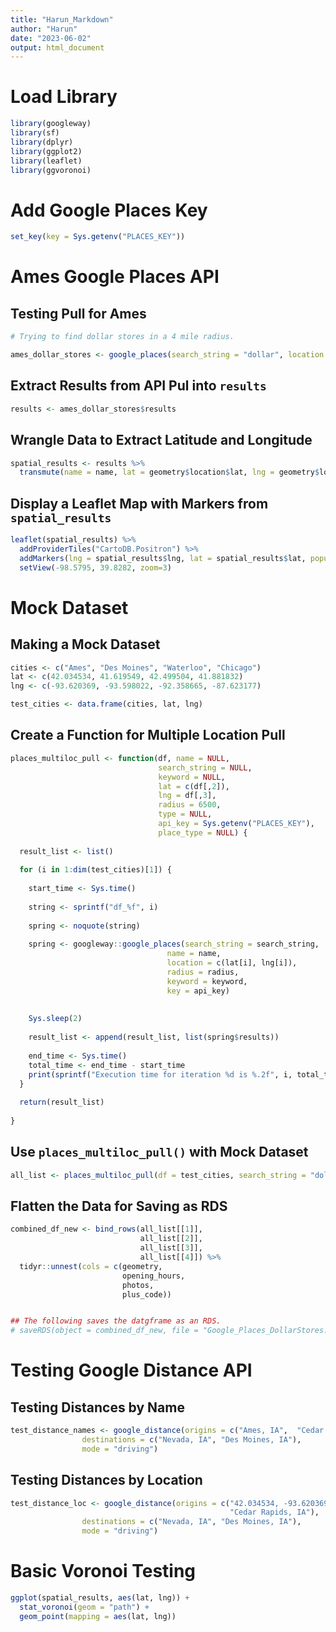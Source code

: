 ```yaml
---
title: "Harun_Markdown"
author: "Harun"
date: "2023-06-02"
output: html_document
---
```


# Load Library

```r
library(googleway)
library(sf)
library(dplyr)
library(ggplot2)
library(leaflet)
library(ggvoronoi)
```

# Add Google Places Key

```r
set_key(key = Sys.getenv("PLACES_KEY"))
```

# Ames Google Places API

## Testing Pull for Ames

```r
# Trying to find dollar stores in a 4 mile radius.

ames_dollar_stores <- google_places(search_string = "dollar", location = c(42.034534, -93.620369), radius = 6500, keyword = "store")
```

## Extract Results from API Pul into `results`

```r
results <- ames_dollar_stores$results
```

## Wrangle Data to Extract Latitude and Longitude

```r
spatial_results <- results %>% 
  transmute(name = name, lat = geometry$location$lat, lng = geometry$location$lng)
```

## Display a Leaflet Map with Markers from `spatial_results`

```r
leaflet(spatial_results) %>%
  addProviderTiles("CartoDB.Positron") %>%
  addMarkers(lng = spatial_results$lng, lat = spatial_results$lat, popup = spatial_results$name) %>%
  setView(-98.5795, 39.8282, zoom=3)
```

# Mock Dataset

## Making a Mock Dataset

```r
cities <- c("Ames", "Des Moines", "Waterloo", "Chicago")
lat <- c(42.034534, 41.619549, 42.499504, 41.881832)
lng <- c(-93.620369, -93.598022, -92.358665, -87.623177)

test_cities <- data.frame(cities, lat, lng)
```

## Create a Function for Multiple Location Pull

```r
places_multiloc_pull <- function(df, name = NULL, 
                                 search_string = NULL, 
                                 keyword = NULL, 
                                 lat = c(df[,2]),
                                 lng = df[,3],
                                 radius = 6500, 
                                 type = NULL, 
                                 api_key = Sys.getenv("PLACES_KEY"), 
                                 place_type = NULL) {
  
  result_list <- list()
  
  for (i in 1:dim(test_cities)[1]) {
    
    start_time <- Sys.time()
    
    string <- sprintf("df_%f", i)
    
    spring <- noquote(string) 
    
    spring <- googleway::google_places(search_string = search_string, 
                                   name = name, 
                                   location = c(lat[i], lng[i]), 
                                   radius = radius, 
                                   keyword = keyword, 
                                   key = api_key)
    
    
    Sys.sleep(2)
    
    result_list <- append(result_list, list(spring$results))
    
    end_time <- Sys.time()
    total_time <- end_time - start_time
    print(sprintf("Execution time for iteration %d is %.2f", i, total_time))
  }
  
  return(result_list)
  
}
```

## Use `places_multiloc_pull()` with Mock Dataset 

```r
all_list <- places_multiloc_pull(df = test_cities, search_string = "dollar")
```

## Flatten the Data for Saving as RDS 

```r
combined_df_new <- bind_rows(all_list[[1]], 
                             all_list[[2]], 
                             all_list[[3]], 
                             all_list[[4]]) %>%
  tidyr::unnest(cols = c(geometry, 
                         opening_hours, 
                         photos, 
                         plus_code))


## The following saves the datgframe as an RDS.
# saveRDS(object = combined_df_new, file = "Google_Places_DollarStores.rds")
```

# Testing Google Distance API

## Testing Distances by Name

```r
test_distance_names <- google_distance(origins = c("Ames, IA",  "Cedar Rapids, IA"),
                destinations = c("Nevada, IA", "Des Moines, IA"),
                mode = "driving")
```

## Testing Distances by Location

```r
test_distance_loc <- google_distance(origins = c("42.034534, -93.620369",  
                                                 "Cedar Rapids, IA"),
                destinations = c("Nevada, IA", "Des Moines, IA"),
                mode = "driving")
```



# Basic Voronoi Testing

```r
ggplot(spatial_results, aes(lat, lng)) +
  stat_voronoi(geom = "path") +
  geom_point(mapping = aes(lat, lng))
```


